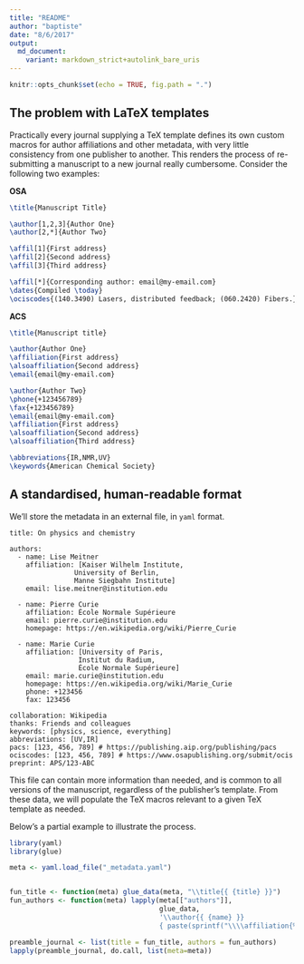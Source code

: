```yaml
---
title: "README"
author: "baptiste"
date: "8/6/2017"
output: 
  md_document:
    variant: markdown_strict+autolink_bare_uris
---
```


```r
knitr::opts_chunk$set(echo = TRUE, fig.path = ".")
```

## The problem with LaTeX templates

Practically every journal supplying a TeX template defines its own custom macros for author affiliations and other metadata, with very little consistency from one publisher to another. This renders the process of re-submitting a manuscript to a new journal really cumbersome. Consider the following two examples:

**OSA**
```tex
\title{Manuscript Title}

\author[1,2,3]{Author One}
\author[2,*]{Author Two}

\affil[1]{First address}
\affil[2]{Second address}
\affil[3]{Third address}

\affil[*]{Corresponding author: email@my-email.com}
\dates{Compiled \today}
\ociscodes{(140.3490) Lasers, distributed feedback; (060.2420) Fibers.}
```

**ACS**
```tex
\title{Manuscript title}

\author{Author One}
\affiliation{First address}
\alsoaffiliation{Second address}
\email{email@my-email.com}

\author{Author Two} 
\phone{+123456789}
\fax{+123456789}
\email{email@my-email.com}
\affiliation{First address}
\alsoaffiliation{Second address}
\alsoaffiliation{Third address}

\abbreviations{IR,NMR,UV}
\keywords{American Chemical Society}
```

## A standardised, human-readable format

We'll store the metadata in an external file, in `yaml` format.

```
title: On physics and chemistry

authors:
  - name: Lise Meitner
    affiliation: [Kaiser Wilhelm Institute,
                University of Berlin,
                Manne Siegbahn Institute]
    email: lise.meitner@institution.edu

  - name: Pierre Curie
    affiliation: École Normale Supérieure
    email: pierre.curie@institution.edu
    homepage: https://en.wikipedia.org/wiki/Pierre_Curie
    
  - name: Marie Curie
    affiliation: [University of Paris,
                 Institut du Radium,
                 École Normale Supérieure]
    email: marie.curie@institution.edu
    homepage: https://en.wikipedia.org/wiki/Marie_Curie
    phone: +123456
    fax: 123456

collaboration: Wikipedia
thanks: Friends and colleagues
keywords: [physics, science, everything]
abbreviations: [UV,IR]
pacs: [123, 456, 789] # https://publishing.aip.org/publishing/pacs
ociscodes: [123, 456, 789] # https://www.osapublishing.org/submit/ocis
preprint: APS/123-ABC
```

This file can contain more information than needed, and is common to all versions of the manuscript, regardless of the publisher's template. From these data, we will populate the TeX macros relevant to a given TeX template as needed.

Below's a partial example to illustrate the process.

```r
library(yaml)
library(glue)

meta <- yaml.load_file("_metadata.yaml")


fun_title <- function(meta) glue_data(meta, "\\title{{ {title} }}") 
fun_authors <- function(meta) lapply(meta[["authors"]], 
                                     glue_data, 
                                     '\\author{{ {name} }}
                                     { paste(sprintf("\\\\affiliation{%s}", affiliation), collapse="\\n") }')

preamble_journal <- list(title = fun_title, authors = fun_authors)
lapply(preamble_journal, do.call, list(meta=meta))
```


